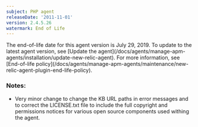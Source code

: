 ```yaml
---
subject: PHP agent
releaseDate: '2011-11-01'
version: 2.4.5.26
watermark: End of Life
---
```


<Callout variant="important">
  The end-of-life date for this agent version is July 29, 2019. To update to the latest agent version, see [Update the agent](/docs/agents/manage-apm-agents/installation/update-new-relic-agent). For more information, see [End-of-life policy](/docs/agents/manage-apm-agents/maintenance/new-relic-agent-plugin-end-life-policy).
</Callout>

### Notes:

* Very minor change to change the KB URL paths in error messages and to correct the LICENSE.txt file to include the full copyright and permissions notices for various open source components used withing the agent.
